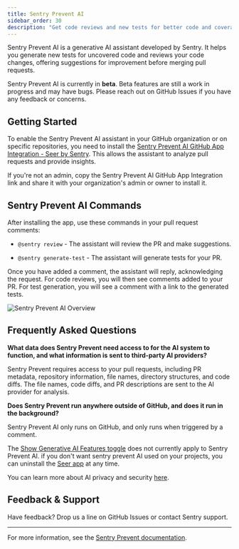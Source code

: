 ```yaml
---
title: Sentry Prevent AI
sidebar_order: 30
description: "Get code reviews and new tests for better code and coverage using Sentry Prevent AI."
---
```


Sentry Prevent AI is a generative AI assistant developed by Sentry. It helps you generate new tests for uncovered code and reviews your code changes, offering suggestions for improvement before merging pull requests.

<Alert>
  Sentry Prevent AI is currently in <strong>beta</strong>. Beta features are still a work in progress and may have bugs. Please reach out on GitHub Issues if you have any feedback or concerns.
</Alert>

## Getting Started

To enable the Sentry Prevent AI assistant in your GitHub organization or on specific repositories, you need to install the [Sentry Prevent AI GitHub App Integration - Seer by Sentry](https://github.com/apps/seer-by-sentry). This allows the assistant to analyze pull requests and provide insights.

If you're not an admin, copy the Sentry Prevent AI GitHub App Integration link and share it with your organization's admin or owner to install it.

## Sentry Prevent AI Commands

After installing the app, use these commands in your pull request comments:

-  `@sentry review` - The assistant will review the PR and make suggestions.

- `@sentry generate-test` - The assistant will generate tests for your PR.

Once you have added a comment, the assistant will reply, acknowledging the request. For code reviews, you will then see comments added to your PR. For test generation, you will see a comment with a link to the generated tests.

![Sentry Prevent AI Overview](./img/sentry-prevent-review.png)

## Frequently Asked Questions

**What data does Sentry Prevent need access to for the AI system to function, and what information is sent to third-party AI providers?**

Sentry Prevent requires access to your pull requests, including PR metadata, repository information, file names, directory structures, and code diffs. The file names, code diffs, and PR descriptions are sent to the AI provider for analysis.

**Does Sentry Prevent run anywhere outside of GitHub, and does it run in the background?**

Sentry Prevent AI only runs on GitHub, and only runs when triggered by a comment. 

The [Show Generative AI Features toggle](https://sentry.io/orgredirect/organizations/:orgslug/settings/#hideAiFeatures) does not currently apply to Sentry Prevent AI. if you don't want sentry prevent AI used on your projects, you can uninstall the [Seer app](https://github.com/apps/seer-by-sentry) at any time.

You can learn more about AI privacy and security [here](/product/ai-in-sentry/ai-privacy-and-security/).

## Feedback & Support

Have feedback? Drop us a line on GitHub Issues or contact Sentry support.

---

For more information, see the [Sentry Prevent documentation](https://docs.sentry.io/).